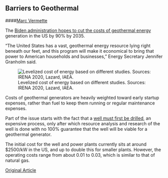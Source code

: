 ## Barriers to Geothermal

####[Marc Vermette](https://www.linkedin.com/in/marc-vermette/)

The [Biden administration hopes to cut the costs of geothermal energy](https://thehill.com/policy/energy-environment/3634606-biden-administration-aims-to-make-geothermal-energy-widespread/) generation in the US by 90% by 2035.

“The United States has a vast, geothermal energy resource lying right beneath our feet, and this program will make it economical to bring that power to American households and businesses,” Energy Secretary Jennifer Granholm said.

![Levelized cost of energy based on different studies. Sources: IRENA 2020, Lazard, IAEA.](https://upload.wikimedia.org/wikipedia/commons/thumb/7/7c/3-Learning-curves-for-electricity-prices.png/1920px-3-Learning-curves-for-electricity-prices.png)

Costs of geothermal generators are heavily weighted toward early startup expenses, rather than fuel to keep them running or regular maintenance expenses.

Part of the issue starts with the fact that a [well must first be drilled](https://esmap.org/sites/default/files/esmap-files/Flovenz%20Day%201%20-WB-2-phases-final.pdf), an expensive process, only after which resource analysis and research of the well is done with no 100% guarantee that the well will be viable for a geothermal generator.

The initial cost for the well and power plants currently sits at around $2500/kW in the US, and up to double this for smaller plants. However, the operating costs range from about 0.01 to 0.03, which is similar to that of natural gas.

[Original Article](https://www.energy.gov/eere/geothermal/geothermal-faqs#cost_to_develop_geothermal_power_plant)